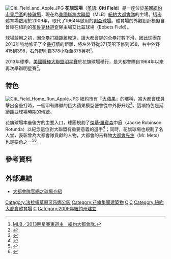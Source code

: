 {{Expert|time=2015-12-14T03:50:41+00:00}}

{{Infobox Stadium
|  stadium_name      = 花旗球場<br><small>Citi Field</small>
|  nickname          = 
|  image             = [[File:Citi_Field_Home_Opener.JPG|300px]]
|  caption           = 
|  location          = [[紐約|紐約]][[皇后区|皇后区]]
|  broke_ground      = 2006年11月13日
|  opened            = 2009年3月29日
|  closed            = 
|  demolished        = 
|  owner             = [[紐約大都會|紐約大都會]]
|  operator          = 
|  surface           = 草皮
|  construction_cost = 9億[[美元|美元]]
|  architect         = [[HOK_Sport_Venue_Event|HOK Sport]]
|  design-builder    = 
|  former_names      = 
|  tenants           = [[紐約大都會|紐約大都會]]（[[大聯盟|大聯盟]]）（2009年－）
|  seating_capacity  = 41,800
|  dimensions        = }}

[[File:Citi_Field_and_Apple.JPG|thumb]]
'''花旗球場'''（[[英語|英語]]: '''Citi Field'''）是一座位於[[美國|美國]][[紐約市|紐約市]][[皇后區|皇后區]]的[[棒球場|棒球場]]，現在為[[美國職棒大聯盟|美國職棒大聯盟]]（MLB）[[紐約大都會|紐約大都會隊]]的主場。這座體育場啟用於2009年，取代了1964年啟用的[[謝亞球場|謝亞球場]]。體育場的外觀設計模擬自曾經在紐約的[[布魯克林道奇|布魯克林道奇]]隊主場艾比茲球場（Ebbets Field）。

球場啟用之初，因全壘打牆距離較遠，讓大都會隊的全壘打數下滑，因此球團在2013年特地修正了全壘打牆的距離，將左外野從371英呎下修到358，右中外野415到398，右外野則自378小降至375英呎<ref>[http://www.ettoday.net/news/20120516/46919.htm MLB／2013明星賽東道主　紐約大都會隊.]</ref>。

2013年球季，[[美國職棒大聯盟明星賽|美國職棒大聯盟明星賽]]於花旗球場舉行，是大都會隊自1964年以來再次舉辦明星賽<ref>{{cite news|url=http://newyork.mets.mlb.com/news/article.jsp?ymd=20120516&content_id=31423894&vkey=news_nym&c_id=nym|title=Mets to Host 2013 All-Star Game at Citi.   Field|last=DiComo|first=Anthony|date=May 16, 2012|work=Mets.com|accessdate=May 16, 2012|archive-url=https://web.archive.org/web/20120523043243/http://newyork.mets.mlb.com/news/article.jsp?ymd=20120516&content_id=31423894&vkey=news_nym&c_id=nym|archive-date=May 23, 2012|dead-url=yes|df=}}</ref>。

{{法拉盛草原可乐娜公园地图|float=left|highlight=1}}

==特色==
[[File:Citi_Field_Home_Run_Apple.JPG|thumb]]
紐約市有『[[大蘋果|大蘋果]]』的暱稱，當大都會球員擊出全壘打時，一個印有隊徽的巨大蘋果模型便會從中外野升起<ref>{{cite news|title=Two MN Companies Keep Baseball Tradition Alive|url=http://www.keyc.com/node/16362|archive-url=https://web.archive.org/web/20090124022741/http://keyc.com/node/16362|dead-url=yes|archive-date=January 24, 2009|work=KEYC-TV News|date=January 20, 2009|accessdate=October 6, 2009}}</ref>，這項特色是延續謝亞球場時期的傳統。

花旗球場本壘後方的主要入口，球團規劃了[[傑基·羅賓森|傑基·羅賓森]]中庭（Jackie Robinson Rotunda）以紀念這位對大聯盟有重要意義的選手<ref name="Lupica">{{cite book|last=Lupica|first=Matt|title=The Baseball Stadium Insider: A Comprehensive Dissection of All Thirty Ballparks, the Legendary Players, and the Memorable Moments|date=2012|publisher=iUniverse|location=United States|isbn=9781462083664|pages=480}}</ref>；同時，花旗球場也規劃了名人堂，表彰曾為大都會隊貢獻的人物，大都會的吉祥物[[大都會先生|大都會先生]]（Mr. Mets）也是要角之一<ref>{{Cite web |url=https://tw.sports.yahoo.com/news/%E9%81%8B%E5%8B%95%E7%94%A2%E6%A5%AD%E7%8E%8B%E5%9C%8B%E5%81%B4%E8%A8%986-%E7%90%83%E5%A0%B4%E5%8C%96%E8%BA%AB%E7%82%BA%E6%B4%BB%E6%95%99%E6%9D%90-mlb%E6%A3%92%E7%90%83%E5%A0%B4%E7%9A%84%E6%87%B7%E8%88%8A%E4%B9%8B%E6%97%85-190331384.html |title=運動產業王國側記6》球場化身為活教材 MLB棒球場的懷舊之旅 |accessdate=2019-05-26 |archive-date=2019-05-26 |archive-url=https://web.archive.org/web/20190526140319/https://tw.sports.yahoo.com/news/%25E9%2581%258B%25E5%258B%2595%25E7%2594%25A2%25E6%25A5%25AD%25E7%258E%258B%25E5%259C%258B%25E5%2581%25B4%25E8%25A8%25986-%25E7%2590%2583%25E5%25A0%25B4%25E5%258C%2596%25E8%25BA%25AB%25E7%2582%25BA%25E6%25B4%25BB%25E6%2595%2599%25E6%259D%2590-mlb%25E6%25A3%2592%25E7%2590%2583%25E5%25A0%25B4%25E7%259A%2584%25E6%2587%25B7%25E8%2588%258A%25E4%25B9%258B%25E6%2597%2585-190331384.html |dead-url=no }}</ref><ref>{{cite press release|publisher=New York Mets|date=April 1, 2010|title=Mets Hall of Fame & Museum opens this Monday, April 5, Opening Day at Citi Field|url=http://newyork.mets.mlb.com/news/press_releases/press_release.jsp?ymd=20100401&content_id=9041358&vkey=pr_nym&fext=.jsp&c_id=nym|accessdate=April 2, 2010|archive-url=https://web.archive.org/web/20110615132939/http://newyork.mets.mlb.com/news/press_releases/press_release.jsp?ymd=20100401&content_id=9041358&vkey=pr_nym&fext=.jsp&c_id=nym|archive-date=June 15, 2011|dead-url=yes|df=}}</ref>。

==參考資料==
{{reflist}}

==外部連結==
{{commons category|Citi Field}}
* [http://newyork.mets.mlb.com/nym/ballpark/ 大都會隊官網之球場介紹] {{Wayback|url=http://newyork.mets.mlb.com/nym/ballpark/ |date=20141215060314 }} {{en}}

{{MLB Ballparks}}
{{花旗集团}}
{{法拉盛草原可乐娜公园}}

[[Category:法拉盛草原可乐娜公园|Category:法拉盛草原可乐娜公园]]
[[Category:花旗集團建築物|Category:花旗集團建築物]]
[[Category:2009年完工體育場館|C]]
[[Category:紐約市體育|C]]
[[Category:紐約大都會體育場|Category:紐約大都會體育場]]
[[Category:美國職棒大聯盟球場|C]]
[[Category:2009年紐約州建立|Category:2009年紐約州建立]]